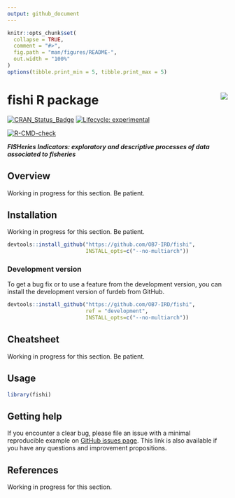 ```yaml
---
output: github_document
---
```


<!-- README.md is generated from README.Rmd. Please edit that file and click on Knit button at the end. -->

```r
knitr::opts_chunk$set(
  collapse = TRUE,
  comment = "#>",
  fig.path = "man/figures/README-",
  out.width = "100%"
)
options(tibble.print_min = 5, tibble.print_max = 5)
```

# fishi R package <a href='https://ob7-ird.github.io/fishi'><img src='man/figures/logo.png' align="right" /></a>

<!-- badges: start -->
[![CRAN_Status_Badge](https://www.r-pkg.org/badges/version/fishi)](https://cran.r-project.org/package=fishi)
[![Lifecycle: experimental](https://img.shields.io/badge/lifecycle-experimental-orange.svg)](https://www.tidyverse.org/lifecycle/#experimental)

[![R-CMD-check](https://github.com/OB7-IRD/fishi/workflows/R-CMD-check/badge.svg)](https://github.com/OB7-IRD/furdeb/actions)
<!-- badges: end -->

***FISHeries Indicators: exploratory and descriptive processes of data associated to fisheries***

## Overview

Working in progress for this section. Be patient.

## Installation

Working in progress for this section. Be patient.
```r
devtools::install_github("https://github.com/OB7-IRD/fishi",
                         INSTALL_opts=c("--no-multiarch"))
```


### Development version

To get a bug fix or to use a feature from the development version, you can install the development version of furdeb from GitHub.

```r
devtools::install_github("https://github.com/OB7-IRD/fishi",
                         ref = "development",
                         INSTALL_opts=c("--no-multiarch"))
```

## Cheatsheet

Working in progress for this section. Be patient.

## Usage

```r
library(fishi)
```

## Getting help

If you encounter a clear bug, please file an issue with a minimal reproducible example on [GitHub issues page](https://github.com/OB7-IRD/fishi/issues). This link is also available if you have any questions and improvement propositions.

## References

Working in progress for this section.

